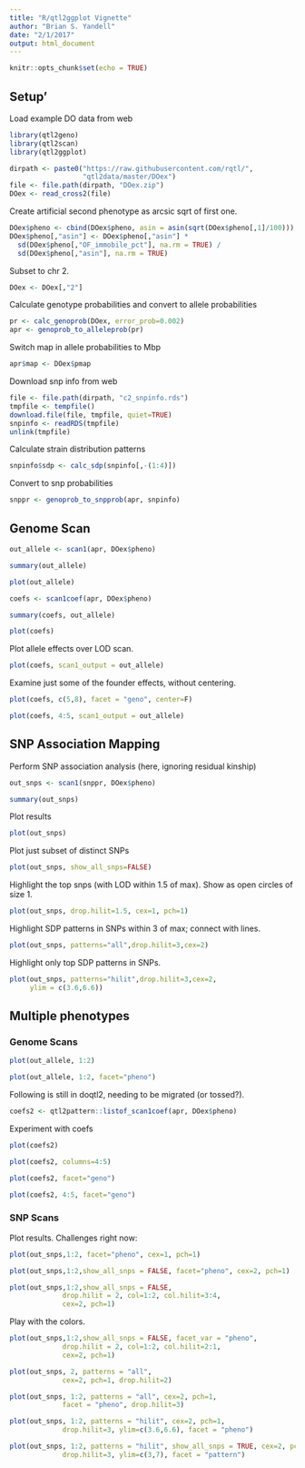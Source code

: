 ```yaml
---
title: "R/qtl2ggplot Vignette"
author: "Brian S. Yandell"
date: "2/1/2017"
output: html_document
---
```


```r
knitr::opts_chunk$set(echo = TRUE)
```

## Setup'

Load example DO data from web

```r
library(qtl2geno)
library(qtl2scan)
library(qtl2ggplot)
```

```r
dirpath <- paste0("https://raw.githubusercontent.com/rqtl/",
                  "qtl2data/master/DOex")
file <- file.path(dirpath, "DOex.zip")
DOex <- read_cross2(file)
```

Create artificial second phenotype as arcsic sqrt of first one.

```r
DOex$pheno <- cbind(DOex$pheno, asin = asin(sqrt(DOex$pheno[,1]/100)))
DOex$pheno[,"asin"] <- DOex$pheno[,"asin"] * 
  sd(DOex$pheno[,"OF_immobile_pct"], na.rm = TRUE) /
  sd(DOex$pheno[,"asin"], na.rm = TRUE)
```

Subset to chr 2.

```r
DOex <- DOex[,"2"]
```

Calculate genotype probabilities and convert to allele probabilities

```r
pr <- calc_genoprob(DOex, error_prob=0.002)
apr <- genoprob_to_alleleprob(pr)
```

Switch map in allele probabilities to Mbp

```r
apr$map <- DOex$pmap
```

Download snp info from web

```r
file <- file.path(dirpath, "c2_snpinfo.rds")
tmpfile <- tempfile()
download.file(file, tmpfile, quiet=TRUE)
snpinfo <- readRDS(tmpfile)
unlink(tmpfile)
```

Calculate strain distribution patterns

```r
snpinfo$sdp <- calc_sdp(snpinfo[,-(1:4)])
```

Convert to snp probabilities

```r
snppr <- genoprob_to_snpprob(apr, snpinfo)
```

## Genome Scan

```r
out_allele <- scan1(apr, DOex$pheno)
```

```r
summary(out_allele)
```

```r
plot(out_allele)
```

```r
coefs <- scan1coef(apr, DOex$pheno)
```

```r
summary(coefs, out_allele)
```

```r
plot(coefs)
```

Plot allele effects over LOD scan.

```r
plot(coefs, scan1_output = out_allele)
```

Examine just some of the founder effects, without centering.

```r
plot(coefs, c(5,8), facet = "geno", center=F)
```

```r
plot(coefs, 4:5, scan1_output = out_allele)
```


## SNP Association Mapping

Perform SNP association analysis (here, ignoring residual kinship)

```r
out_snps <- scan1(snppr, DOex$pheno)
```

```r
summary(out_snps)
```

Plot results

```r
plot(out_snps)
```

Plot just subset of distinct SNPs

```r
plot(out_snps, show_all_snps=FALSE)
```

Highlight the top snps (with LOD within 1.5 of max). Show as open circles of size 1.

```r
plot(out_snps, drop.hilit=1.5, cex=1, pch=1)
```

Highlight SDP patterns in SNPs within 3 of max; connect with lines.

```r
plot(out_snps, patterns="all",drop.hilit=3,cex=2)
```

Highlight only top SDP patterns in SNPs.

```r
plot(out_snps, patterns="hilit",drop.hilit=3,cex=2, 
     ylim = c(3.6,6.6))
```

## Multiple phenotypes

### Genome Scans

```r
plot(out_allele, 1:2)
```

```r
plot(out_allele, 1:2, facet="pheno")
```

Following is still in doqtl2, needing to be migrated (or tossed?).

```r
coefs2 <- qtl2pattern::listof_scan1coef(apr, DOex$pheno)
```

Experiment with coefs

```r
plot(coefs2)
```

```r
plot(coefs2, columns=4:5)
```

```r
plot(coefs2, facet="geno")
```

```r
plot(coefs2, 4:5, facet="geno")
```

### SNP Scans

Plot results. Challenges right now:

```r
plot(out_snps,1:2, facet="pheno", cex=1, pch=1)
```

```r
plot(out_snps,1:2,show_all_snps = FALSE, facet="pheno", cex=2, pch=1)
```

```r
plot(out_snps,1:2,show_all_snps = FALSE, 
             drop.hilit = 2, col=1:2, col.hilit=3:4,
             cex=2, pch=1)
```

Play with the colors.

```r
plot(out_snps,1:2,show_all_snps = FALSE, facet_var = "pheno",
             drop.hilit = 2, col=1:2, col.hilit=2:1,
             cex=2, pch=1)
```

```r
plot(out_snps, 2, patterns = "all",
             cex=2, pch=1, drop.hilit=2)
```

```r
plot(out_snps, 1:2, patterns = "all", cex=2, pch=1,
             facet = "pheno", drop.hilit=3)
```

```r
plot(out_snps, 1:2, patterns = "hilit", cex=2, pch=1,
             drop.hilit=3, ylim=c(3.6,6.6), facet = "pheno")
```

```r
plot(out_snps, 1:2, patterns = "hilit", show_all_snps = TRUE, cex=2, pch=1,
             drop.hilit=3, ylim=c(3,7), facet = "pattern")
```
